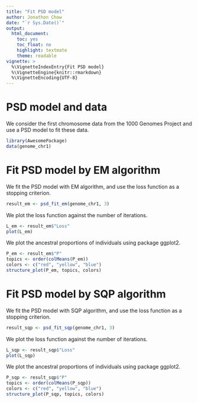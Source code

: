 ```yaml
---
title: "Fit PSD model"
author: Jonathon Chow
date: "`r Sys.Date()`"
output:
  html_document:
    toc: yes
    toc_float: no
    highlight: textmate
    theme: readable
vignette: >
  %\VignetteIndexEntry{Fit PSD model}
  %\VignetteEngine{knitr::rmarkdown}
  %\VignetteEncoding{UTF-8}
---
```


# PSD model and data

We consider the first chromosome data from the 1000 Genomes Project and use a PSD model to fit these data.

```r
library(AwesomePackage)
data(genome_chr1)
```

# Fit PSD model by EM algorithm

We fit the PSD model with EM algorithm, and use the loss function as a stopping criterion.

```r
result_em <- psd_fit_em(genome_chr1, 3)
```

We plot the loss function against the number of iterations.

```r
L_em <- result_em$"Loss"
plot(L_em)
```

We plot the ancestral proportions of individuals using package ggplot2.

```r
P_em <- result_em$"P"
topics <- order(colMeans(P_em))
colors <- c("red", "yellow", "blue")
structure_plot(P_em, topics, colors)
```

# Fit PSD model by SQP algorithm

We fit the PSD model with SQP algorithm, and use the loss function as a stopping criterion.

```r
result_sqp <- psd_fit_sqp(genome_chr1, 3)
```

We plot the loss function against the number of iterations.

```r
L_sqp <- result_sqp$"Loss"
plot(L_sqp)
```

We plot the ancestral proportions of individuals using package ggplot2.

```r
P_sqp <- result_sqp$"P"
topics <- order(colMeans(P_sqp))
colors <- c("red", "yellow", "blue")
structure_plot(P_sqp, topics, colors)
```
